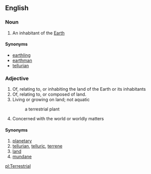 ==English==
===Noun===
#An inhabitant of the [[Earth]]
====Synonyms====
*[[earthling]]
*[[earthman]]
*[[tellurian]]
===Adjective===
#Of, relating to, or inhabiting the land of the Earth or its inhabitants
#Of, relating to, or composed of land.
#Living or growing on land; not aquatic
#:a terrestrial plant
#Concerned with the world or worldly matters
====Synonyms====
#[[planetary]]
#[[tellurian]], [[telluric]], [[terrene]]
#[[land]]
#[[mundane]]

[[pl:Terrestrial]]